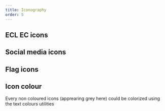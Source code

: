 ```yaml
---
title: Iconography
order: 5
---
```



## ECL EC icons

<IconList system="ec" set="standard" />

## Social media icons

<IconList set="social-media" />

## Flag icons

<IconList set="flag" />

## Icon colour

Every non coloured icons (apprearing grey here) could be colorized using the <Link to="/ec/utilities/typography/usage/">text colours utilities</Link>
